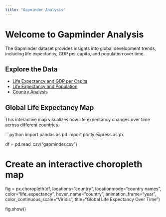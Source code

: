 ```yaml
---
title: "Gapminder Analysis"
---
```


# Welcome to Gapminder Analysis

The Gapminder dataset provides insights into global development trends, including life expectancy, GDP per capita, and population over time.

## **Explore the Data**
- [Life Expectancy and GDP per Capita](life-gdp.qmd)
- [Life Expectancy and Population](life-population.qmd)
- [Country Analysis](country.qmd)

## **Global Life Expectancy Map**
This interactive map visualizes how life expectancy changes over time across different countries.

```python
import pandas as pd
import plotly.express as px

df = pd.read_csv("gapminder.csv")

# Create an interactive choropleth map
fig = px.choropleth(df,
                     locations="country",
                     locationmode="country names",
                     color="life_expectancy",
                     hover_name="country",
                     animation_frame="year",
                     color_continuous_scale="Viridis",
                     title="Global Life Expectancy Over Time")

fig.show()
